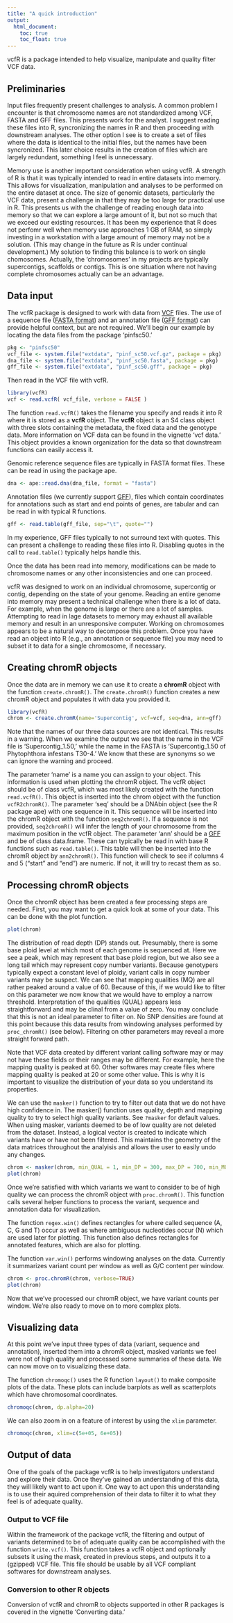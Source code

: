 ```yaml
---
title: "A quick introduction"
output:
  html_document:
    toc: true
    toc_float: true
---
```



vcfR is a package intended to help visualize, manipulate and quality filter VCF data.


## Preliminaries

Input files frequently present challenges to analysis.
A common problem I encounter is that chromosome names are not standardized among VCF, FASTA and GFF files.
This presents work for the analyst.
I suggest reading these files into R, syncronizing the names in R and then proceeding with downstream analyses.
The other option I see is to create a set of files where the data is identical to the initial files, but the names have been syncronized.
This later choice results in the creation of files which are largely redundant, something I feel is unnecessary.


Memory use is another important consideration when using vcfR.
A strength of R is that it was typically intended to read in entire datasets into memory.
This allows for visualization, manipulation and analyses to be performed on the entire dataset at once.
The size of genomic datasets, particularly the VCF data, present a challenge in that they may be too large for practical use in R.
This presents us with the challenge of reading enough data into memory so that we can explore a large amount of it, but not so much that we exceed our existing resources.
It has been my experience that R does not perfomr well when memory use approaches 1 GB of RAM, so simply investing in a workstation with a large amount of memory may not be a solution.
(This may change in the future as R is under continual development.)
My solution to finding this balance is to work on single chomosomes.
Actually, the 'chromosomes' in my projects are typically supercontigs, scaffolds or contigs.
This is one situation where not having complete chromosomes actually can be an advantage.



## Data input


The vcfR package is designed to work with data from [VCF](http://www.1000genomes.org/node/101) files.
The use of a sequence file ([FASTA format](https://en.wikipedia.org/wiki/FASTA_format)) and an annotation file ([GFF format](https://github.com/The-Sequence-Ontology/Specifications/blob/master/gff3.md)) can provide helpful context, but are not required.
We'll begin our example by locating the data files from the package 'pinfsc50.'


```r
pkg <- "pinfsc50"
vcf_file <- system.file("extdata", "pinf_sc50.vcf.gz", package = pkg)
dna_file <- system.file("extdata", "pinf_sc50.fasta", package = pkg)
gff_file <- system.file("extdata", "pinf_sc50.gff", package = pkg)
```


Then read in the VCF file with vcfR.


```r
library(vcfR)
vcf <- read.vcfR( vcf_file, verbose = FALSE )
```


The function `read.vcfR()` takes the filename you specify and reads it into R where it is stored as a **vcfR** object.
The **vcfR** object is an S4 class object with three slots containing the metadata, the fixed data and the genotype data.
More information on VCF data can be found in the vignette 'vcf data.'
This object provides a known organization for the data so that downstream functions can easily access it.


Genomic reference sequence files are typically in FASTA format files.
These can be read in using the package ape.


```r
dna <- ape::read.dna(dna_file, format = "fasta")
```


Annotation files (we currently support [GFF](https://github.com/The-Sequence-Ontology/Specifications/blob/master/gff3.md)), files which contain coordinates for annotations such as start and end points of genes, are tabular and can be read in with typical R functions.


```r
gff <- read.table(gff_file, sep="\t", quote="")
```


In my experience, GFF files typically to not surround text with quotes.
This can present a challenge to reading these files into R.
Disabling quotes in the call to `read.table()` typically helps handle this.


Once the data has been read into memory, modifications can be made to chromosome names or any other inconsistencies and one can proceed.


vcfR was designed to work on an individual chromosome, supercontig or contig, depending on the state of your genome.
Reading an entire genome into memory may present a technical challenge when there is a lot of data.
For example, when the genome is large or there are a lot of samples.
Attempting to read in lage datasets to memory may exhaust all available memory and result in an unresponsive computer.
Working on chromosomes appears to be a natural way to decompose this problem.
Once you have read an object into R (e.g., an annotation or sequence file) you may need to subset it to data for a single chromosome, if necessary.


## Creating chromR objects


Once the data are in memory we can use it to create a **chromR** object with the function `create.chromR()`.
The `create.chromR()` function creates a new chromR object and populates it with data you provided it.


```r
library(vcfR)
chrom <- create.chromR(name='Supercontig', vcf=vcf, seq=dna, ann=gff)
```


Note that the names of our three data sources are not identical.
This results in a warning.
When we examine the output we see that the name in the VCF file is 'Supercontig_1.50,' while the name in the FASTA is 'Supercontig_1.50 of Phytophthora infestans T30-4.'
We know that these are synonyms so we can ignore the warning and proceed.


The parameter 'name' is a name you can assign to your object.
This information is used when plotting the chromR object.
The vcfR object should be of class vcfR, which was most likely created with the function `read.vcfR()`.
This object is inserted into the chrom object with the function `vcfR2chromR()`.
The parameter 'seq' should be a DNAbin object (see the R package ape) with one sequence in it.
This sequence will be inserted into the chromR object with the function `seq2chromR()`.
If a sequence is not provided, `seq2chromR()` will infer the length of your chromosome from the maximum position in the vcfR object.
The parameter 'ann' should be a [GFF](https://github.com/The-Sequence-Ontology/Specifications/blob/master/gff3.md) and be of class data.frame.
These can typically be read in with base R functions such as `read.table()`.
This table will then be inserted into the chromR object by `ann2chromR()`.
This function will check to see if columns 4 and 5 ("start" and "end") are numeric.
If not, it will try to recast them as so.



## Processing chromR objects


Once the chromR object has been created a few processing steps are needed.
First, you may want to get a quick look at some of your data.
This can be done with the plot function.



```r
plot(chrom)
```


The distribution of read depth (DP) stands out.
Presumably, there is some base ploid level at which most of each genome is sequenced at.
Here we see a peak, which may represent that base ploid region, but we also see a long tail which may represent copy number variants.
Because genotypers typically expect a constant level of ploidy, variant calls in copy number variants may be suspect.
We can see that mapping qualities (MQ) are all rather peaked around a value of 60.
Because of this, if we would like to filter on this parameter we now know that we would have to employ a narrow threshold.
Interpretation of the qualities (QUAL) appears less straightforward and may be clinal from a value of zero.
You may conclude that this is not an ideal parameter to filter on.
No SNP densities are found at this point because this data results from windowing analyses performed by `proc_chromR()` (see below).
Filtering on other parameters may reveal a more straight forward path.


Note that VCF data created by different variant calling software may or may not have these fields or their ranges may be different.
For example, here the mapping quality is peaked at 60.
Other softwares may create files where mapping quality is peaked at 20 or some other value.
This is why it is important to visualize the distribution of your data so you understand its properties.


We can use the `masker()` function to try to filter out data that we do not have high confidence in.
The masker() function uses quality, depth and mapping quality to try to select high quality variants.
See `?masker` for default values.
When using masker, variants deemed to be of low quality are not deleted from the dataset.
Instead, a logical vector is created to indicate which variants have or have not been filtered.
This maintains the geometry of the data matrices throughout the analyisis and allows the user to easily undo any changes.


```r
chrom <- masker(chrom, min_QUAL = 1, min_DP = 300, max_DP = 700, min_MQ = 59.9,  max_MQ = 60.1)
plot(chrom)
```


Once we're satisfied with which variants we want to consider to be of high quality we can process the chromR object with `proc.chromR()`.
This function calls several helper functions to process the variant, sequence and annotation data for visualization.


The function `regex.win()` defines rectangles for where called sequence (A, C, G and T) occur as well as where ambiguous nucleotides occur (N) which are used later for plotting.
This function also defines rectangles for annotated features, which are also for plotting.


The function `var.win()` performs windowing analyses on the data.
Currently it summarizes variant count per window as well as G/C content per window.


```r
chrom <- proc.chromR(chrom, verbose=TRUE)
plot(chrom)
```


Now that we've processed our chromR object, we have variant counts per window.
We're also ready to move on to more complex plots.


## Visualizing data


At this point we've input three types of data (variant, sequence and annotation), inserted them into a chromR object, masked variants we feel were not of high quality and processed some summaries of these data.
We can now move on to visualizing these data.


The function `chromoqc()` uses the R function `layout()` to make composite plots of the data.  These plots can include barplots as well as scatterplots which have chromosomal coordinates.


```r
chromoqc(chrom, dp.alpha=20)
```


We can also zoom in on a feature of interest by using the `xlim` parameter.


```r
chromoqc(chrom, xlim=c(5e+05, 6e+05))
```


## Output of data

One of the goals of the package vcfR is to help investigators understand and explore their data.
Once they've gained an understanding of this data, they will likely want to act upon it.
One way to act upon this understanding is to use their aquired comprehension of their data to filter it to what they feel is of adequate quality.


### Output to VCF file

Within the framework of the package vcfR, the filtering and output of variants determined to be of adequate quality can be accomplished with the function `write.vcf()`.
This function takes a vcfR object and optionally subsets it using the mask, created in previous steps, and outputs it to a (gzipped) VCF file.
This file should be usable by all VCF compliant softwares for downstream analyses.


### Conversion to other R objects

Conversion of vcfR and chromR to objects supported in other R packages is covered in the vignette 'Converting data.'



